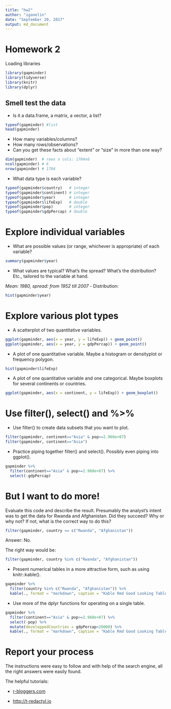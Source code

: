 ```yaml
---
title: "hw2"
author: "iganelin"
date: "September 20, 2017"
output: md_document
---
```

# Homework 2

Loading libraries
```r
library(gapminder)
library(tidyverse)
library(knitr)
library(dplyr)
```

## Smell test the data
- Is it a data.frame, a matrix, a vector, a list?
```r
typeof(gapminder) #list
head(gapminder) 
```
- How many variables/columns?
- How many rows/observations?
- Can you get these facts about “extent” or “size” in more than one way? 
```r
dim(gapminder)  # rows x cols: 1704x6
ncol(gapminder) # 6
nrow(gapminder) # 1704
```
- What data type is each variable?
```r
typeof(gapminder$country)   # integer
typeof(gapminder$continent) # integer
typeof(gapminder$year)      # integer
typeof(gapminder$lifeExp)   # double
typeof(gapminder$pop)       # integer
typeof(gapminder$gdpPercap) # double
```

# Explore individual variables
- What are possible values (or range, whichever is appropriate) of each variable?
```r
summary(gapminder$year)
```
- What values are typical? What’s the spread? What’s the distribution? Etc., tailored to the variable at hand.

*Mean: 1980, spread: from 1952 till 2007*
- Distribution:
```r
hist(gapminder$year)
```

# Explore various plot types
- A scatterplot of two quantitative variables.
```r
ggplot(gapminder, aes(x = year, y = lifeExp)) + geom_point()
ggplot(gapminder, aes(x = year, y = gdpPercap)) + geom_point()
```

- A plot of one quantitative variable. Maybe a histogram or densityplot or frequency polygon.
```r
hist(gapminder$lifeExp)
```


- A plot of one quantitative variable and one categorical. Maybe boxplots for several continents or countries.
```r
ggplot(gapminder, aes(x = continent, y = lifeExp)) + geom_boxplot()
```

# Use filter(), select() and %>%

- Use filter() to create data subsets that you want to plot.
```r
filter(gapminder, continent=="Asia" & pop>=2.960e+07)
filter(gapminder, continent=="Asia")
```

- Practice piping together filter() and select(). Possibly even piping into ggplot().
```r
gapminder %>% 
  filter(continent=="Asia" & pop>=2.960e+07) %>% 
  select(-gdpPercap)
```

# But I want to do more!

Evaluate this code and describe the result. Presumably the analyst’s intent was to get the data for Rwanda and Afghanistan. Did they succeed? Why or why not? If not, what is the correct way to do this?
```r
filter(gapminder, country == c("Rwanda", "Afghanistan"))
```
Answer: No.

The right way would be:
```r
filter(gapminder, country %in% c("Rwanda", "Afghanistan"))
```

- Present numerical tables in a more attractive form, such as using knitr::kable().
```r
gapminder %>% 
  filter(country %in% c("Rwanda", "Afghanistan")) %>% 
  kable(., format = "markdown", caption = "Kable Rmd Good Looking Table")
```

- Use more of the dplyr functions for operating on a single table.
```r
gapminder %>% 
  filter(continent=="Asia" & pop>=2.960e+07) %>% 
  select(-pop) %>% 
  mutate(developpedCountries = gdpPercap>20000) %>% 
  kable(., format = "markdown", caption = "Kable Rmd Good Looking Table")
```

# Report your process
The instructions were easy to follow and with help of the search engine, all the right answers were easily found.

The helpful tutorials: 

- [r-bloggers.com](https://www.r-bloggers.com/data-manipulation-with-dplyr/)

- [http://t-redactyl.io](http://t-redactyl.io/blog/2016/04/creating-plots-in-r-using-ggplot2-part-10-boxplots.html)
